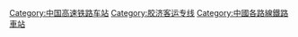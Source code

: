 {{Catnav|頁面分類|各種主題的頁面分類|按國家分類|各國建築|各國鐵路車站|中國鐵路車站}}
{{Catnav|頁面分類|各種主題的頁面分類|按國家分類|各國交通|各國鐵路車站|中國鐵路車站}}

{{Catmore|胶济客运专线}}

[[Category:中国高速铁路车站|Category:中国高速铁路车站]]
[[Category:胶济客运专线|Category:胶济客运专线]]
[[Category:中國各路線鐵路車站|Category:中國各路線鐵路車站]]